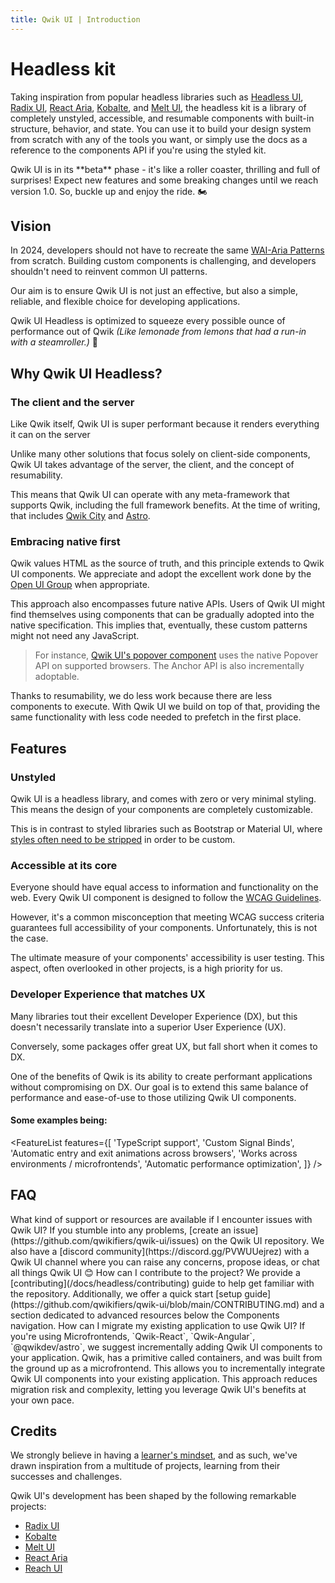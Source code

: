 ```yaml
---
title: Qwik UI | Introduction
---
```



# Headless kit

Taking inspiration from popular headless libraries such as [Headless UI](https://headlessui.com/), [Radix UI](https://www.radix-ui.com/primitives/docs/components/accordion), [React Aria](https://react-spectrum.adobe.com/react-aria/components.html), [Kobalte](https://kobalte.dev/docs/core/overview/introduction), and [Melt UI](https://melt-ui.com/docs/builders/accordion), the headless kit is a library of completely unstyled, accessible, and resumable components with built-in structure, behavior, and state.
You can use it to build your design system from scratch with any of the tools you want, or simply use the docs as a reference to the components API if you're using the styled kit.

<Note status="warning">
  Qwik UI is in its **beta** phase - it's like a roller coaster, thrilling and full of
  surprises! Expect new features and some breaking changes until we reach version 1.0. So,
  buckle up and enjoy the ride. 🏍️
</Note>

## Vision

In 2024, developers should not have to recreate the same [WAI-Aria Patterns](https://www.w3.org/WAI/ARIA/apg/patterns/) from scratch. Building custom components is challenging, and developers shouldn't need to reinvent common UI patterns.

Our aim is to ensure Qwik UI is not just an effective, but also a simple, reliable, and flexible choice for developing applications.

Qwik UI Headless is optimized to squeeze every possible ounce of performance out of Qwik _(Like lemonade from lemons that had a run-in with a steamroller.)_ 🥤

## Why Qwik UI Headless?

### The client and the server

Like Qwik itself, Qwik UI is super performant because it renders everything it can on the server

Unlike many other solutions that focus solely on client-side components, Qwik UI takes advantage of the server, the client, and the concept of resumability.

This means that Qwik UI can operate with any meta-framework that supports Qwik, including the full framework benefits. At the time of writing, that includes [Qwik City](https://qwik.builder.io/docs/qwikcity/) and [Astro](https://astro.build/).

### Embracing native first

Qwik values HTML as the source of truth, and this principle extends to Qwik UI components. We appreciate and adopt the excellent work done by the [Open UI Group](https://open-ui.org/) when appropriate.

This approach also encompasses future native APIs. Users of Qwik UI might find themselves using components that can be gradually adopted into the native specification. This implies that, eventually, these custom patterns might not need any JavaScript.

> For instance, [Qwik UI's popover component](https://github.com/qwikifiers/qwik-ui/pull/445) uses the native Popover API on supported browsers. The Anchor API is also incrementally adoptable.

Thanks to resumability, we do less work because there are less components to execute. With Qwik UI we build on top of that, providing the same functionality with less code needed to prefetch in the first place.

## Features

### Unstyled

Qwik UI is a headless library, and comes with zero or very minimal styling. This means the design of your components are completely customizable.

<CodeSnippet name="headless-jsx" />

This is in contrast to styled libraries such as Bootstrap or Material UI, where [styles often need to be stripped](https://www.smashingmagazine.com/2022/05/you-dont-need-ui-framework/) in order to be custom.

<CodeSnippet name="headless-css.css" />

### Accessible at its core

Everyone should have equal access to information and functionality on the web. Every Qwik UI component is designed to follow the [WCAG Guidelines](https://www.w3.org/WAI/standards-guidelines/wcag/).

However, it's a common misconception that meeting WCAG success criteria guarantees full accessibility of your components. Unfortunately, this is not the case.

The ultimate measure of your components' accessibility is user testing. This aspect, often overlooked in other projects, is a high priority for us.

### Developer Experience that matches UX

Many libraries tout their excellent Developer Experience (DX), but this doesn't necessarily translate into a superior User Experience (UX).

Conversely, some packages offer great UX, but fall short when it comes to DX.

One of the benefits of Qwik is its ability to create performant applications without compromising on DX. Our goal is to extend this same balance of performance and ease-of-use to those utilizing Qwik UI components.

#### Some examples being:

<FeatureList
  features={[
    'TypeScript support',
    'Custom Signal Binds',
    'Automatic entry and exit animations across browsers',
    'Works across environments / microfrontends',
    'Automatic performance optimization',
  ]}
/>

## FAQ

<Accordion>
  <AccordionItem>
    <AccordionTrigger class="pb-4 *:mb-0">
      What kind of support or resources are available if I encounter issues with Qwik UI?
    </AccordionTrigger>
    <AccordionContent>
      If you stumble into any problems, [create an
      issue](https://github.com/qwikifiers/qwik-ui/issues) on the Qwik UI repository. We
      also have a [discord community](https://discord.gg/PVWUUejrez) with a Qwik UI
      channel where you can raise any concerns, propose ideas, or chat all things Qwik UI
      😊
    </AccordionContent>
  </AccordionItem>
  <AccordionItem>
    <AccordionTrigger>How can I contribute to the project?</AccordionTrigger>
    <AccordionContent>
      We provide a [contributing](/docs/headless/contributing) guide to help get familiar
      with the repository. Additionally, we offer a quick start [setup
      guide](https://github.com/qwikifiers/qwik-ui/blob/main/CONTRIBUTING.md) and a
      section dedicated to advanced resources below the Components navigation.
    </AccordionContent>
  </AccordionItem>
  <AccordionItem>
    <AccordionTrigger class="pb-4 *:mb-0">
      How can I migrate my existing application to use Qwik UI?
    </AccordionTrigger>
    <AccordionContent>
      If you're using Microfrontends, `Qwik-React`, `Qwik-Angular`, `@qwikdev/astro`, we
      suggest incrementally adding Qwik UI components to your application. Qwik, has a
      primitive called containers, and was built from the ground up as a microfrontend.
      This allows you to incrementally integrate Qwik UI components into your existing
      application. This approach reduces migration risk and complexity, letting you
      leverage Qwik UI's benefits at your own pace.
    </AccordionContent>
  </AccordionItem>
</Accordion>

## Credits

We strongly believe in having a [learner's mindset](https://www.jakeyou.com/blog/learners-mindset-how-to-be-a-learner), and as such, we've drawn inspiration from a multitude of projects, learning from their successes and challenges.

Qwik UI's development has been shaped by the following remarkable projects:

- [Radix UI](https://www.radix-ui.com/)
- [Kobalte](https://kobalte.dev/docs/core/overview/introduction)
- [Melt UI](https://www.melt-ui.com/docs/introduction)
- [React Aria](https://react-spectrum.adobe.com/react-aria/)
- [Reach UI](https://reach.tech/)
